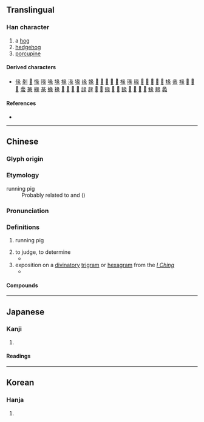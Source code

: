 {{character info}}
==Translingual==

===Han character===
{{Han char|rn=58|rad=彐|as=06|sn=9|four=27232|canj=VNMO|ids=⿱彑𧰨}}

# a [[hog]]
# [[hedgehog]]
# [[porcupine]]

====Derived characters====
* [[㑰]] [[剶]] [[𠭣]] [[㥟]] [[䧘]] [[喙]] [[堟]] [[掾]] [[湪]] [[猭]] [[缘]] [[𡟇]] [[𡦁]] [[𡩀]] [[𢍝]] [[𢐄]] [[𨔵]] [[椽]] [[瑑]] [[腞]] [[𢞶]] [[𣂵]] [[𣈬]] [[𣨶]] [[𤊺]] [[䂕]] [[盠]] [[禒]] [[𤬌]] [[𤸁]] [[𫀿]] [[䗍]] [[篆]] [[緣]] [[蒃]] [[蝝]] [[褖]] [[𥯵]] [[𦑙]] [[𦧫]] [[𦧬]] [[䛹]] [[䞼]] [[𧳩]] [[𨂦]] [[䤸]] [[𩀅]] [[𩄖]] [[餯]] [[𩌁]] [[𩔂]] [[𩘐]] [[𩫞]] [[䱲]] [[鶨]] [[蠡]]

====References====
* {{Han ref|kx=0362.120|dkj=09920|dj=0680.260|hdz=20961.060|uh=5F56|ud=24406|bh=CEBD|bd=52925}}

----

==Chinese==
{{zh-forms}}

===Glyph origin===
{{Han etym}}

===Etymology===
;running pig
:Probably related to {{och-l|豚|piglet}} and {{och-l|貒|hog badger|id=1}} ({{zh-ref|Schuessler, 2007}})

===Pronunciation===
{{zh-pron
|m=tuàn,shǐ
|c=teon3,teon5
|mn=thoàn
|mc=y
|oc=y
|ma=
|cat=n
}}

===Definitions===
{{zh-hanzi}}

# {{lb|zh|obsolete}} running pig
# to judge, to determine
#* {{zh-x|周公 彖 凶-吉。|The Duke of Zhou '''determines''' the baleful and propitious.|CL|ref=歐陽修 {{w|Ouyang Xiu}}《新營小齋鑿地爐輒成五言三十七韻》}}
# exposition on a [[divinatory]] [[trigram]] or [[hexagram]] from the ''[[I Ching]]''
#* {{zh-x|彼 將 應 曰：「伏羲 作 八卦，^文王 演 為 六十四，^孔子 作 彖、象、《繫辭》。三-聖 重 業，《易》乃 具 足。」|They will most likely reply that ''Fu Hsi'' composed the Eight Trigrams, when ''Wên Wang'' developed in sixty-four, and that ''Confucius'' wrote the '''definitions''', illustrations, and annxes. By the joint efforts of these three Sages the ''Yiking'' was completed.|CL|ref=Lunheng}}

====Compounds====
{{zh-der|彖傳|彖辭}}

----

==Japanese==

===Kanji===
{{ja-kanji|grade=|rs=彐06}}

# {{rfdef|ja|sort=彐06}}

====Readings====
{{ja-readings
|goon=たん
|kanon=たん
|kun=とく}}

----

==Korean==

===Hanja===
{{ko-hanja|hangeul=단|eumhun=|rv=dan|mr=tan|y=tan}}

# {{rfdef|ko|sort=彐06}}